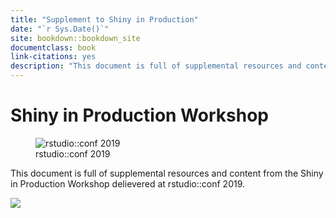 ```yaml
--- 
title: "Supplement to Shiny in Production"
date: "`r Sys.Date()`"
site: bookdown::bookdown_site
documentclass: book
link-citations: yes
description: "This document is full of supplemental resources and content from the Shiny in Production Workshop delievered at rstudio::conf 2019."
---
```


# Shiny in Production Workshop

![rstudio::conf 2019](imgs/conf-banner.png)

This document is full of supplemental resources and content from the Shiny in Production Workshop delievered at rstudio::conf 2019.

![](imgs/radmins-banner.png)


